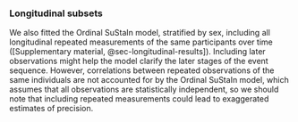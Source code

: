### Longitudinal subsets

We also fitted the Ordinal SuStaIn model, stratified by sex,
including all longitudinal repeated measurements
of the same participants over time
([Supplementary material, @sec-longitudinal-results]).
Including later observations
might help the model clarify the later stages of the event sequence.
However,
correlations between repeated observations of the same individuals
are not accounted for by the Ordinal SuStaIn model,
which assumes that all observations are statistically independent,
so we should note that including repeated measurements could lead to exaggerated estimates of precision.

